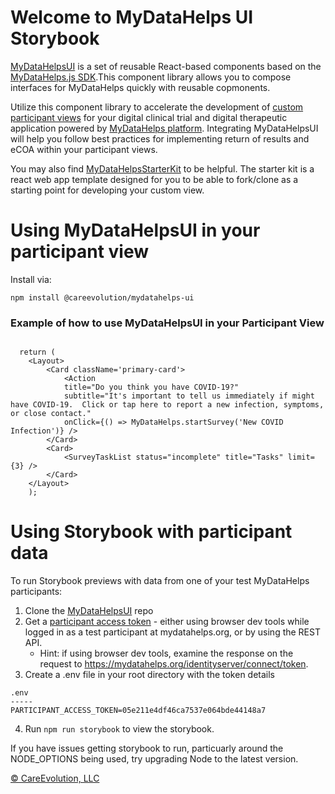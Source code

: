 
<Meta title="Start/Introduction" />

<style>
  {`
  .subheading {
    --mediumdark: '#999999';
    font-weight: 900;
    font-size: 13px;
    color: #999;
    letter-spacing: 6px;
    line-height: 24px;
    text-transform: uppercase;
    margin-bottom: 12px;
    margin-top: 40px;
  }

  .link-list {
    display: grid;
    grid-template-columns: 1fr;
    grid-template-rows: 1fr 1fr;
    row-gap: 10px;
  }

  @media (min-width: 620px) {
    .link-list {
      row-gap: 20px;
      column-gap: 20px;
      grid-template-columns: 1fr 1fr;
    }
  }

  @media all and (-ms-high-contrast:none) {
  .link-list {
      display: -ms-grid;
      -ms-grid-columns: 1fr 1fr;
      -ms-grid-rows: 1fr 1fr;
    }
  }

  .link-item {
    display: block;
    padding: 20px 30px 20px 15px;
    border: 1px solid #00000010;
    border-radius: 5px;
    transition: background 150ms ease-out, border 150ms ease-out, transform 150ms ease-out;
    color: #333333;
    display: flex;
    align-items: flex-start;
  }

  .link-item:hover {
    border-color: #1EA7FD50;
    transform: translate3d(0, -3px, 0);
    box-shadow: rgba(0, 0, 0, 0.08) 0 3px 10px 0;
  }

  .link-item:active {
    border-color: #1EA7FD;
    transform: translate3d(0, 0, 0);
  }

  .link-item strong {
    font-weight: 700;
    display: block;
    margin-bottom: 2px;
  }
  
  .link-item img {
    height: 40px;
    width: 40px;
    margin-right: 15px;
    flex: none;
  }

  .link-item span {
    font-size: 14px;
    line-height: 20px;
  }

  .tip {
    display: inline-block;
    border-radius: 1em;
    font-size: 11px;
    line-height: 12px;
    font-weight: 700;
    background: #E7FDD8;
    color: #66BF3C;
    padding: 4px 12px;
    margin-right: 10px;
    vertical-align: top;
  }

  .tip-wrapper {
    font-size: 13px;
    line-height: 20px;
    margin-top: 40px;
    margin-bottom: 40px;
  }

  .tip-wrapper code {
    font-size: 12px;
    display: inline-block;
  }

  
  `}
</style>

# Welcome to MyDataHelps UI Storybook

[MyDataHelpsUI](https://github.com/CareEvolution/MyDataHelpsUI/) is a set of reusable React-based components based on the [MyDataHelps.js SDK](https://developer.mydatahelps.org/sdk/).This component library allows you to compose interfaces for MyDataHelps quickly with reusable copmonents.

Utilize this component library to accelerate the development of [custom participant views](https://developer.mydatahelps.org/views/) for your digital clinical trial and digital therapeutic application powered by [MyDataHelps platform](https://careevolution.com/mydatahelps/). Integrating MyDataHelpsUI will help you follow best practices for implementing return of results and eCOA within your participant views.

You may also find [MyDataHelpsStarterKit](https://github.com/CareEvolution/MyDataHelpsStarterKit) to be helpful. The starter kit is a react web app template designed for you to be able to fork/clone as a starting point for developing your custom view.

# Using MyDataHelpsUI in your participant view
Install via:

```npm install @careevolution/mydatahelps-ui```

### Example of how to use MyDataHelpsUI in your Participant View
```

  return (
    <Layout>
        <Card className='primary-card'>
            <Action
            title="Do you think you have COVID-19?"
            subtitle="It's important to tell us immediately if might have COVID-19.  Click or tap here to report a new infection, symptoms, or close contact."
            onClick={() => MyDataHelps.startSurvey('New COVID Infection')} />
        </Card>
        <Card>
            <SurveyTaskList status="incomplete" title="Tasks" limit={3} />
        </Card>
    </Layout>
    );
```

# Using Storybook with participant data
To run Storybook previews with data from one of your test MyDataHelps participants:

1. Clone the [MyDataHelpsUI](https://github.com/CareEvolution/MyDataHelpsUI/) repo
2. Get a [participant access token](https://developer.mydatahelps.org/sdk/participant_tokens.html) - either using browser dev tools while logged in as a test participant at mydatahelps.org, or by using the REST API.
    - Hint: if using browser dev tools, examine the response on the request to https://mydatahelps.org/identityserver/connect/token.
3. Create a .env file in your root directory with the token details

```
.env
-----
PARTICIPANT_ACCESS_TOKEN=05e211e4df46ca7537e064bde44148a7 
```
4. Run `npm run storybook` to view the storybook.

If you have issues getting storybook to run, particuarly around the NODE_OPTIONS being used, try upgrading Node to the latest version.

[© CareEvolution, LLC](https://developer.mydatahelps.org)